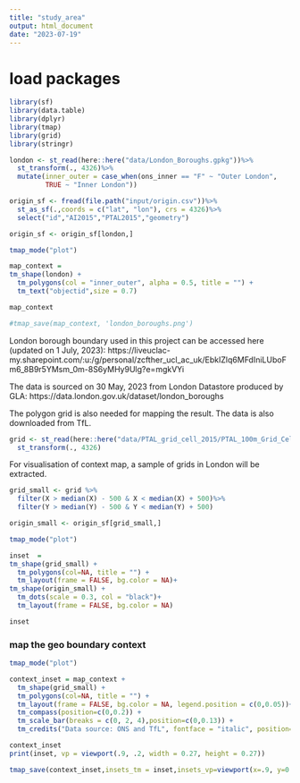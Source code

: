 ```yaml
---
title: "study_area"
output: html_document
date: "2023-07-19"
---
```


# load packages 

```r
library(sf)
library(data.table)
library(dplyr)
library(tmap)
library(grid)
library(stringr)
```

```r
london <- st_read(here::here("data/London_Boroughs.gpkg"))%>%
  st_transform(., 4326)%>%
  mutate(inner_outer = case_when(ons_inner == "F" ~ "Outer London",
         TRUE ~ "Inner London"))
```

```r
origin_sf <- fread(file.path("input/origin.csv"))%>%
  st_as_sf(.,coords = c("lat", "lon"), crs = 4326)%>%
  select("id","AI2015","PTAL2015","geometry")

origin_sf <- origin_sf[london,]
```

```r
tmap_mode("plot")

map_context = 
tm_shape(london) +
  tm_polygons(col = "inner_outer", alpha = 0.5, title = "") +
  tm_text("objectid",size = 0.7) 

map_context
```




```r
#tmap_save(map_context, 'london_boroughs.png')
```


London borough boundary used in this project can be accessed here (updated on 1 July, 2023): https://liveuclac-my.sharepoint.com/:u:/g/personal/zcfther_ucl_ac_uk/EbkIZlq6MFdIniLUboFm6_8B9r5YMsm_0m-8S6yMHy9Ulg?e=mgkVYi 

The data is sourced on 30 May, 2023 from London Datastore produced by GLA: https://data.london.gov.uk/dataset/london_boroughs

The polygon grid is also needed for mapping the result. The data is also downloaded from TfL. 

```r
grid <- st_read(here::here("data/PTAL_grid_cell_2015/PTAL_100m_Grid_Cells.shp"))%>%
  st_transform(., 4326)
```
For visualisation of context map, a sample of grids in London will be extracted. 

```r
grid_small <- grid %>%
  filter(X > median(X) - 500 & X < median(X) + 500)%>%
  filter(Y > median(Y) - 500 & Y < median(Y) + 500) 
```


```r
origin_small <- origin_sf[grid_small,]
```

```r
tmap_mode("plot")

inset  = 
tm_shape(grid_small) +
  tm_polygons(col=NA, title = "") +
  tm_layout(frame = FALSE, bg.color = NA)+
tm_shape(origin_small) + 
  tm_dots(scale = 0.3, col = "black")+
  tm_layout(frame = FALSE, bg.color = NA)

inset
```
### map the geo boundary context 

```r
tmap_mode("plot")

context_inset = map_context + 
  tm_shape(grid_small) +
  tm_polygons(col=NA, title = "") +
  tm_layout(frame = FALSE, bg.color = NA, legend.position = c(0,0.05))+
  tm_compass(position=c(0,0.2)) + 
  tm_scale_bar(breaks = c(0, 2, 4),position=c(0,0.13)) +
  tm_credits("Data source: ONS and TfL", fontface = "italic", position=c(0,0))

context_inset
print(inset, vp = viewport(.9, .2, width = 0.27, height = 0.27))
```


```r
tmap_save(context_inset,insets_tm = inset,insets_vp=viewport(x=.9, y=0.2, width=.27, height=.27), filename="map_context.png", dpi=600)
```
